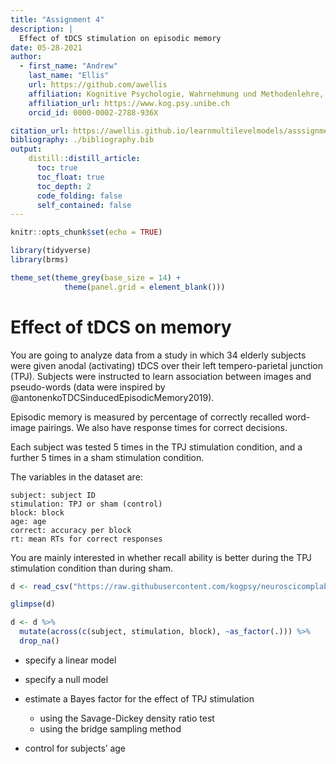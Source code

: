 ```yaml
---
title: "Assignment 4"
description: | 
  Effect of tDCS stimulation on episodic memory
date: 05-28-2021
author:
  - first_name: "Andrew"
    last_name: "Ellis"
    url: https://github.com/awellis
    affiliation: Kognitive Psychologie, Wahrnehmung und Methodenlehre, Universität Bern 
    affiliation_url: https://www.kog.psy.unibe.ch
    orcid_id: 0000-0002-2788-936X

citation_url: https://awellis.github.io/learnmultilevelmodels/asssignment-4.html
bibliography: ./bibliography.bib
output: 
    distill::distill_article:
      toc: true
      toc_float: true
      toc_depth: 2
      code_folding: false
      self_contained: false
---
```


```r
knitr::opts_chunk$set(echo = TRUE)
```


```r
library(tidyverse)
library(brms)

theme_set(theme_grey(base_size = 14) +
            theme(panel.grid = element_blank()))
```




# Effect of tDCS on memory


You are going to analyze data from a study in which 34 elderly subjects were given anodal (activating) tDCS over their left tempero-parietal junction (TPJ). Subjects were instructed to learn association between images and pseudo-words (data were inspired by @antonenkoTDCSinducedEpisodicMemory2019).

Episodic memory is measured by percentage of correctly recalled word-image pairings. We also have response times for correct decisions.

Each subject was tested 5 times in the TPJ stimulation condition, and a further 5 times in a sham stimulation condition.

The variables in the dataset are:

```
subject: subject ID
stimulation: TPJ or sham (control)
block: block
age: age
correct: accuracy per block
rt: mean RTs for correct responses
```

You are mainly interested in whether recall ability is better during the TPJ stimulation condition than during sham.


```r
d <- read_csv("https://raw.githubusercontent.com/kogpsy/neuroscicomplab/main/data/tdcs-tpj.csv")
```


```r
glimpse(d)
```

```r
d <- d %>% 
  mutate(across(c(subject, stimulation, block), ~as_factor(.))) %>% 
  drop_na()
```



:::exercise

- specify a linear model

- specify a null model

- estimate a Bayes factor for the effect of TPJ stimulation
    + using the Savage-Dickey density ratio test
    + using the bridge sampling method

- control for subjects' age
:::


